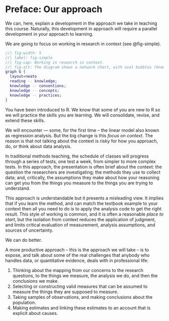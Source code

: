 # Preface: Our approach {#sec-preface}

We can, here, explain a development in the approach we take in teaching this course.
Naturally, this development in approach will require a parallel development in your approach to learning.

We are going to focus on working in research in context (see @fig-simple).

```dot
//| fig-width: 5
//| label: fig-simple
//| fig-cap: Working in research in context.
//| fig-alt: The diagram shows a network chart, with oval bubbles (knowledge, convention, concepts, and practices) linked by straight lines. 
graph G {
  layout=neato
  reading -- knowledge;
  knowledge -- conventions;
  knowledge -- concepts;
  knowledge -- practices;
}
```

You have been introduced to R.
We know that some of you are new to R so we will practice the skills you are learning.
We will consolidate, revise, and extend these skills.

We will encounter --- some, for the first time -- the linear model also known as regression analysis.
But the big change is this *focus on context*.
The reason is that not talking about the context is risky for how you approach, do, or think about data analysis.

In traditional methods teaching, the schedule of classes will progress through a series of tests, one test a week, from simpler to more complex tests.
In this approach, the presentation is often brief about the context: the question the researchers are investigating; the methods they use to collect data; and, critically, the assumptions they make about how your reasoning can get you from the things you measure to the things you are trying to understand.

This approach is understandable but it presents a misleading view.
It implies that if you learn the method, and can match the textbook example to your context then all you need to do is to apply the analysis code to get the right result.
This style of working is common, and it is often a reasonable *place to start*, but the isolation from context reduces the application of judgment, and limits critical evaluation of measurement, analysis assumptions, and sources of uncertainty. 

::: callout-tip
We can do better.
:::

A more productive approach -- this is the approach we will take -- is to expose, and talk about some of the real challenges that anybody who handles data, or quantitative evidence, deals with in professional life:

1. Thinking about the mapping from our concerns to the research questions, to the things we measure, the analysis we do, and then the conclusions we make.
2. Selecting or constructing valid measures that can be assumed to measure the things they are supposed to measure.
3. Taking samples of observations, and making conclusions about the population.
4. Making estimates and linking these estimates to an account that is explicit about causes.

